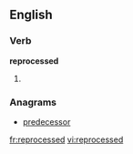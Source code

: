 ==English==

===Verb===
'''reprocessed'''

# {{present participle of|reprocess}}

===Anagrams===
* [[predecessor#English|predecessor]]

[[fr:reprocessed]]
[[vi:reprocessed]]